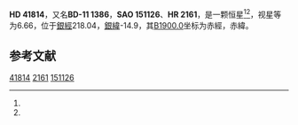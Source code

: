 {{Starbox begin
| name = HD 41814
}}
{{Starbox observe
| epoch = [[J2000.0|J2000.0]]
| constell = {{星座名待查}}<ref name=SIMBAD>{{cite web
 | url=http://simbad.u-strasbg.fr/simbad/sim-id?Ident=HR+2161
 | title =Pulsating variable Star
 | publisher=Centre de Données astronomiques de Strasbourg
 | work=SIMBAD
 | accessdate=2012-07-13}}</ref><ref name=DATA>{{cite web
 | url=http://vizier.u-strasbg.fr/viz-bin/VizieR-5?-out.add=.&-source=5050&-corr=PK=HR&-out.max=9999&HR=2161
 | title=VizieR Detailed Page
 | accessdate=2012-07-13
 | archive-date=2016-03-05
 | archive-url=https://web.archive.org/web/20160305021654/http://vizier.u-strasbg.fr/viz-bin/VizieR-5?-out.add=.&-source=5050&-corr=PK=HR&-out.max=9999&HR=2161
 | dead-url=no
 }}</ref>
| 星官 = 
| ra = {{RA|6|6|51.9}}<ref name=SIMBAD /><ref name=DATA />
| dec = {{DEC|-11|10|25}}<ref name=SIMBAD /><ref name=DATA />
| appmag_v = 6.66<ref name=SIMBAD /><ref name=DATA />
}}
{{Starbox character
| class = B3V<ref name=SIMBAD /><ref name=DATA />
| b-v = -0.15<ref name=SIMBAD /><ref name=DATA />
| u-b = <ref name=SIMBAD /><ref name=DATA />
| r-i = <ref name=SIMBAD /><ref name=DATA />
| variable = 
}}
{{Starbox astrometry
| radial_v = 
| prop_mo_ra = 13
| parallax = 
| p_error = 
}}
{{Starbox catalog
| names =BD-11 1386，[[SAO星表|SAO]] 151126，[[HD星表|HD]] 41814，[[HR星表|HR]] 2161}}
{{Starbox reference |Simbad=HR+2161}}
{{Starbox end}}

'''HD 41814'''，又名'''BD-11 1386'''，'''SAO 151126'''、'''HR 2161'''，是一颗恒星<ref name=SIMBAD /><ref name=DATA />，视星等为6.66，位于[[銀道座標系|銀經]]218.04，[[銀道座標系|銀緯]]-14.9，其[[B1900.0|B1900.0]]坐标为赤經{{RA|6|2|10.9}}，赤緯{{DEC|-11|-14.9|45}}。

== 参考文献 ==
{{reflist}}

{{star-stub}}

[[Category:HD和HDE天體|41814]]
[[Category:HR天體|2161]]
[[Category:SAO天體|151126]]